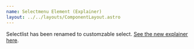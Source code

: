 ```yaml
---
name: Selectmenu Element (Explainer)
layout: ../../layouts/ComponentLayout.astro
---
```


Selectlist has been renamed to customzable select. [See the new explainer here](../customizableselect/).
